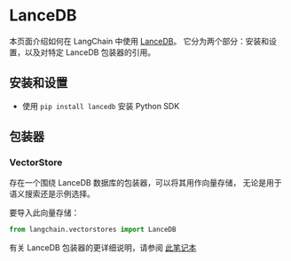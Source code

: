 # LanceDB

本页面介绍如何在 LangChain 中使用 [LanceDB](https://github.com/lancedb/lancedb)。
它分为两个部分：安装和设置，以及对特定 LanceDB 包装器的引用。

## 安装和设置

- 使用 `pip install lancedb` 安装 Python SDK

## 包装器

### VectorStore

存在一个围绕 LanceDB 数据库的包装器，可以将其用作向量存储，
无论是用于语义搜索还是示例选择。

要导入此向量存储：

```python
from langchain.vectorstores import LanceDB
```

有关 LanceDB 包装器的更详细说明，请参阅 [此笔记本](/docs/modules/data_connection/vectorstores/integrations/lancedb.html)
